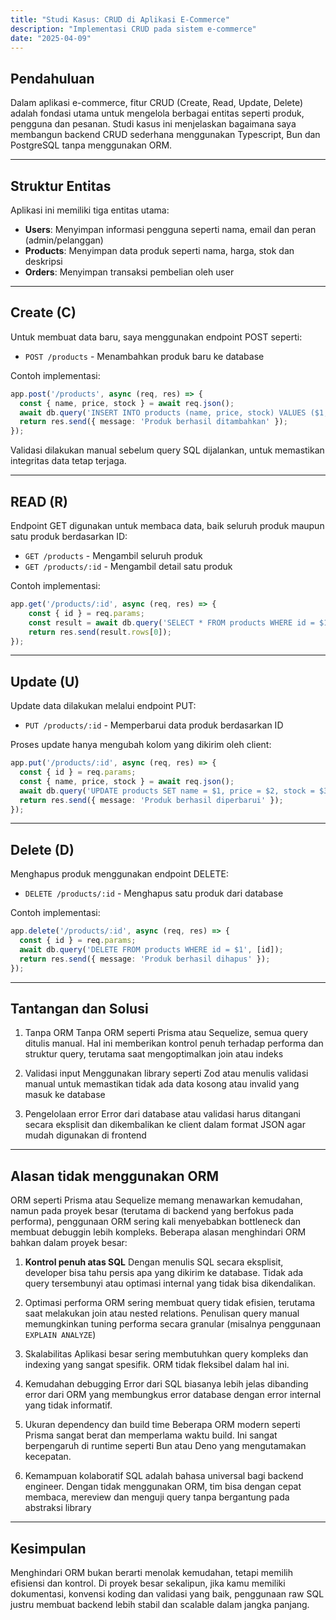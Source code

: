 ```yaml
---
title: "Studi Kasus: CRUD di Aplikasi E-Commerce"
description: "Implementasi CRUD pada sistem e-commerce"
date: "2025-04-09"
---
```


## Pendahuluan

Dalam aplikasi e-commerce, fitur CRUD (Create, Read, Update, Delete) adalah fondasi utama untuk mengelola berbagai entitas seperti produk, pengguna dan pesanan. Studi kasus ini menjelaskan bagaimana saya membangun backend CRUD sederhana menggunakan Typescript, Bun dan PostgreSQL tanpa menggunakan ORM.

---

## Struktur Entitas

Aplikasi ini memiliki tiga entitas utama:
- **Users**: Menyimpan informasi pengguna seperti nama, email dan peran (admin/pelanggan)
- **Products**: Menyimpan data produk seperti nama, harga, stok dan deskripsi
- **Orders**: Menyimpan transaksi pembelian oleh user

---

## Create (C)

Untuk membuat data baru, saya menggunakan endpoint POST seperti:

- `POST /products` - Menambahkan produk baru ke database

Contoh implementasi:
```ts
app.post('/products', async (req, res) => {
  const { name, price, stock } = await req.json();
  await db.query('INSERT INTO products (name, price, stock) VALUES ($1, $2, $3)', [name, price, stock]);
  return res.send({ message: 'Produk berhasil ditambahkan' });
});
```

Validasi dilakukan manual sebelum query SQL dijalankan, untuk memastikan integritas data tetap terjaga.

---

## READ (R)

Endpoint GET digunakan untuk membaca data, baik seluruh produk maupun satu produk berdasarkan ID:
- `GET /products` - Mengambil seluruh produk
- `GET /products/:id` - Mengambil detail satu produk

Contoh implementasi:
```ts
app.get('/products/:id', async (req, res) => {
    const { id } = req.params;
    const result = await db.query('SELECT * FROM products WHERE id = $1', [id]);
    return res.send(result.rows[0]);
});
```

---

## Update (U)

Update data dilakukan melalui endpoint PUT:
- `PUT /products/:id` - Memperbarui data produk berdasarkan ID

Proses update hanya mengubah kolom yang dikirim oleh client:
```ts
app.put('/products/:id', async (req, res) => {
  const { id } = req.params;
  const { name, price, stock } = await req.json();
  await db.query('UPDATE products SET name = $1, price = $2, stock = $3 WHERE id = $4', [name, price, stock, id]);
  return res.send({ message: 'Produk berhasil diperbarui' });
});
```

---

## Delete (D)

Menghapus produk menggunakan endpoint DELETE:
- `DELETE /products/:id` - Menghapus satu produk dari database

Contoh implementasi:
```ts
app.delete('/products/:id', async (req, res) => {
  const { id } = req.params;
  await db.query('DELETE FROM products WHERE id = $1', [id]);
  return res.send({ message: 'Produk berhasil dihapus' });
});
```

---

## Tantangan dan Solusi
1. Tanpa ORM
Tanpa ORM seperti Prisma atau Sequelize, semua query ditulis manual. Hal ini memberikan kontrol penuh terhadap performa dan struktur query, terutama saat mengoptimalkan join atau indeks

2. Validasi input
Menggunakan library seperti Zod atau menulis validasi manual untuk memastikan tidak ada data kosong atau invalid yang masuk ke database

3. Pengelolaan error
Error dari database atau validasi harus ditangani secara eksplisit dan dikembalikan ke client dalam format JSON agar mudah digunakan di frontend

---

## Alasan tidak menggunakan ORM

ORM seperti Prisma atau Sequelize memang menawarkan kemudahan, namun pada proyek besar (terutama di backend yang berfokus pada performa), penggunaan ORM sering kali menyebabkan bottleneck dan membuat debuggin lebih kompleks. Beberapa alasan menghindari ORM bahkan dalam proyek besar:
1. **Kontrol penuh atas SQL**
   Dengan menulis SQL secara eksplisit, developer bisa tahu persis apa yang dikirim ke database. Tidak ada query tersembunyi atau optimasi internal yang tidak bisa dikendalikan.

2. Optimasi performa
ORM sering membuat query tidak efisien, terutama saat melakukan join atau nested relations. Penulisan query manual memungkinkan tuning performa secara granular (misalnya penggunaan `EXPLAIN ANALYZE`)

3. Skalabilitas
Aplikasi besar sering membutuhkan query kompleks dan indexing yang sangat spesifik. ORM tidak fleksibel dalam hal ini.

4. Kemudahan debugging
Error dari SQL biasanya lebih jelas dibanding error dari ORM yang membungkus error database dengan error internal yang tidak informatif.

5. Ukuran dependency dan build time
Beberapa ORM modern seperti Prisma sangat berat dan memperlama waktu build. Ini sangat berpengaruh di runtime seperti Bun atau Deno yang mengutamakan kecepatan.

6. Kemampuan kolaboratif
SQL adalah bahasa universal bagi backend engineer. Dengan tidak menggunakan ORM, tim bisa dengan cepat membaca, mereview dan menguji query tanpa bergantung pada abstraksi library

---

## Kesimpulan

Menghindari ORM bukan berarti menolak kemudahan, tetapi memilih efisiensi dan kontrol. Di proyek besar sekalipun, jika kamu memiliki dokumentasi, konvensi koding dan validasi yang baik, penggunaan raw SQL justru membuat backend lebih stabil dan scalable dalam jangka panjang.
